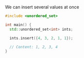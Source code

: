 We can insert several values at once
```cpp
#include <unordered_set>

int main() {
  std::unordered_set<int> ints;

  ints.insert({4, 3, 2, 1, 1});

  // Content: 1, 2, 3, 4
}